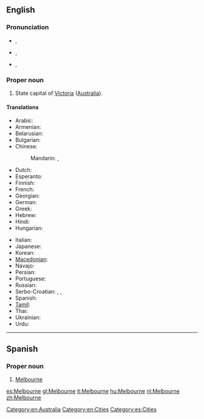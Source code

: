 ==English==
{{wikipedia}}

===Pronunciation===
* {{a|AusE}} {{IPA|/ˈmɛlbn̩/|/ˈmælbn̩/}}, {{SAMPA|1=/"mElbn=/|2=/"m{lbn=/}}
* {{a|UK}} {{IPA|/ˈmɛl.bən/}}, {{SAMPA|/"mEl.b@n/}}
* {{a|US}} {{IPA|/ˈmɛl.bɚn/}}, {{SAMPA|/"mEl.b@`n/}}

===Proper noun===
{{en-proper noun}}

# State capital of [[Victoria]] ([[Australia]]).

====Translations====
{{trans-top|city in Australia}}
* Arabic: {{t|ar|ملبورن|m|tr=melbórn, mélborn}}
* Armenian: {{t|hy|Մելբուռն|tr=Melbuṙn}}
* Belarusian: {{t-|be|Мельбурн|m|tr=Mél’burn|xs=Belarusian}}
* Bulgarian: {{t|bg|Мелбърн|m|tr=Mélbǎrn}}
* Chinese:
*: Mandarin: {{t-|cmn|墨爾本|sc=Hani}},  {{t-|cmn|墨尔本|tr=Mò'ěrběn|sc=Hani}}
* Dutch: {{t+|nl|Melbourne}}
* Esperanto: {{t-|eo|Melburno|xs=Esperanto}}
* Finnish: {{t-|fi|Melbourne}}
* French: {{t-|fr|Melbourne}}
* Georgian: {{t|ka|მელბურნი|tr=melburni|sc=Geor|xs=Georgian}}
* German: {{t-|de|Melbourne|n}}
* Greek: {{t-|el|Μελβούρνη|f|tr=Melvoúrni}}
* Hebrew: {{t|he|מלבורן}}
* Hindi: {{t|hi|मेलबॉर्न|tr=melborn|xs=Hindi}}
* Hungarian: {{t+|hu|Melbourne}}
{{trans-mid}}
* Italian: {{t+|it|Melbourne|m}}
* Japanese: {{t-|ja|メルボルン|tr=Meruborun}}
* Korean: {{t+|ko|멜버른|tr=Melbeoreun|sc=Hang}}
* [[Macedonian]]: {{t|mk|Мелбурн|m|tr=Mélburn}}
* Navajo: {{tø|nv|Meelbonii}}
* Persian: {{t|fa|ملبورن|xs=Persian}}
* Portuguese: {{t-|pt|Melbourne|m}}
* Russian: {{t+|ru|Мельбурн|m|tr=Mél’burn}}
* Serbo-Croatian: {{t|sh|Мелбурн|m|sc=Cyrl|xs=Serbo-Croatian}},  {{t|sh|Melburn|m|xs=Serbo-Croatian}},  {{t|sh|Melbourne|xs=Serbo-Croatian}}
* Spanish: {{t-|es|Melbourne|m}}
* [[Tamil]]: {{t|ta|மெல்பேர்ண்|xs=Tamil}}
* Thai: {{t|th|เมลเบิร์น|tr=mayn-bern}}
* Ukrainian: {{t-|uk|Мельбурн|m|tr=Mél’burn|xs=Ukrainian}}
* Urdu: {{t|ur|ملبورن|xs=Urdu}}
{{trans-bottom}}

[[Category:en:Australia]]
[[Category:en:Cities]]

----

==Spanish==
{{wikipedia|lang=es}}

===Proper noun===
{{es-proper noun|m}}

# [[#English|Melbourne]]

[[Category:es:Cities]]

[[es:Melbourne]]
[[gl:Melbourne]]
[[it:Melbourne]]
[[hu:Melbourne]]
[[nl:Melbourne]]
[[zh:Melbourne]]
